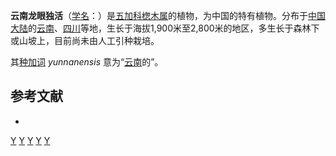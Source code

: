 {{Speciesbox 
| genus = Aralia
| species = yunnanensis
| authority = Franch., 1896
| synonyms = ''Aralia fargesii var. yunnanensis'' <small>(Franch.) H.L.Li</small>
}}

'''云南龙眼独活'''（[[学名|学名]]：{{lang|la|''Aralia yunnanensis''}}）是[[五加科|五加科]][[楤木属|楤木属]]的植物，为中国的特有植物。分布于[[中国大陆|中国大陆]]的[[云南|云南]]、[[四川|四川]]等地，生长于海拔1,900米至2,800米的地区，多生长于森林下或山坡上，目前尚未由人工引种栽培。

其[[种加词|种加词]] ''yunnanensis'' 意为“[[云南|云南]]的”。

== 参考文献 ==
<div class="references-small">
* {{cite web| url =http://www.bioinfo.cn/db05/KmzwSpecies.php?action=view&id=1411| title =云南龙眼独活| work =《中国高等植物数据库全库》| publisher =中国科学院微生物研究所| author =昆明植物研究所| accessdate =2009-02-22| deadurl =yes| archiveurl =https://web.archive.org/web/20160305024518/http://www.bioinfo.cn/db05/KmzwSpecies.php?action=view&id=1411| archivedate =2016-03-05}}
</div>
{{Taxonbar|from=Q10881134}}

[[Category:楤木属|Y]]
[[Category:中國特有植物|Y]]
[[Category:云南植物|Y]]
[[Category:四川植物|Y]]
[[Category:1896年描述的植物|Y]]


{{Apiales-stub}}
